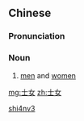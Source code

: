 ==Chinese==
{{zh-forms}}

===Pronunciation===
{{zh-pron
|m=shìnǚ
|cat=n
}}

===Noun===
{{zh-noun}}

# {{lb|zh|archaic}} [[men]] and [[women]]

[[Category:Mandarin archaic terms|shi4nv3]]

[[mg:士女]]
[[zh:士女]]